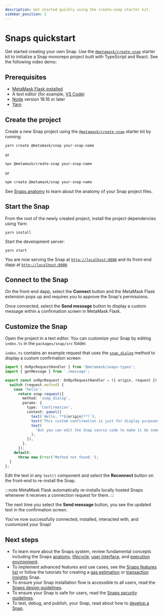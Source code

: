 ```yaml
---
description: Get started quickly using the create-snap starter kit.
sidebar_position: 2
---
```



# Snaps quickstart

Get started creating your own Snap.
Use the [`@metamask/create-snap`](https://github.com/MetaMask/snaps/tree/main/packages/create-snap)
starter kit to initialize a Snap monorepo project built with TypeScript and React.
See the following video demo:

<p align="center">
  <ReactPlayer url='https://www.youtube.com/embed/qZRAryYwgdg?si=CeImIULgH3iD-FF0' />
</p>

## Prerequisites

- [MetaMask Flask installed](install-flask.md)
- A text editor (for example, [VS Code](https://code.visualstudio.com/))
- [Node](https://docs.npmjs.com/downloading-and-installing-node-js-and-npm) version 18.16 or later
- [Yarn](https://yarnpkg.com/)

## Create the project

Create a new Snap project using the [`@metamask/create-snap`](https://github.com/MetaMask/snaps/tree/main/packages/create-snap)
starter kit by running:

```bash
yarn create @metamask/snap your-snap-name
```

or

```bash
npx @metamask/create-snap your-snap-name
```

or

```bash
npm create @metamask/snap your-snap-name
```

See [Snaps anatomy](../concepts/anatomy.md) to learn about the anatomy of your Snap project files.

## Start the Snap

From the root of the newly created project, install the project dependencies using Yarn:

```shell
yarn install
```

Start the development server:

```shell
yarn start
```

You are now serving the Snap at [`http://localhost:8080`](http://localhost:8080/) and its front-end dapp at [`http://localhost:8000`](http://localhost:8000/).

## Connect to the Snap

On the front-end dapp, select the **Connect** button and the MetaMask Flask extension pops up and
requires you to approve the Snap's permissions.

Once connected, select the **Send message** button to display a custom message within a confirmation
screen in MetaMask Flask.

## Customize the Snap

Open the project in a text editor.
You can customize your Snap by editing `index.ts` in the `packages/snap/src` folder.

`index.ts` contains an example request that uses the
[`snap_dialog`](../reference/rpc-api.md#snapdialog) method to display a custom confirmation screen:

```ts
import { OnRpcRequestHandler } from '@metamask/snaps-types';
import { getMessage } from './message';

export const onRpcRequest: OnRpcRequestHandler = ({ origin, request }) => {
  switch (request.method) {
    case 'hello':
      return snap.request({
        method: 'snap_dialog',
        params: {
          type: 'Confirmation',
          content: panel([
            text(`Hello, **${origin}**!`),
            text('This custom confirmation is just for display purposes.'),
            text(
              'But you can edit the Snap source code to make it do something, if you want to!',
            ),
          ]),
        },
      });
    default:
      throw new Error('Method not found.');
  }
};
```

Edit the text in any `text()` component and select the **Reconnect** button
on the front-end to re-install the Snap.

:::note
MetaMask Flask automatically re-installs locally hosted Snaps whenever it receives a connection request
for them.
:::

The next time you select the **Send message** button, you see the updated text in the confirmation screen.

You've now successfully connected, installed, interacted with, and customized your Snap!

## Next steps

- To learn more about the Snaps system, review fundamental concepts including the Snaps
  [anatomy](../concepts/anatomy.md), [lifecycle](../concepts/lifecycle.md),
  [user interface](../concepts/user-interface.md), and
  [execution environment](../concepts/execution-environment.md).
- To implement advanced features and use cases, see the
  [Snaps features list](../index.mdx#what-can-you-do-with-a-snap) or follow the tutorials for
  creating a [gas estimation](../tutorials/gas-estimation.md) or
  [transaction insights](../tutorials/transaction-insights.md) Snap.
- To ensure your Snap installation flow is accessible to all users, read the
  [Snaps design guidelines](../concepts/design-guidelines.md).
- To ensure your Snap is safe for users, read the
  [Snaps security guidelines](../concepts/security-guidelines.md).
- To test, debug, and publish, your Snap, read about how to [develop a Snap](../how-to/develop-a-snap.md).
